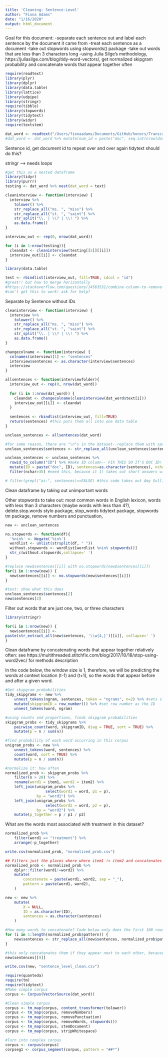 ```yaml
---
title: 'Cleaning: Sentence-Level'
author: "Fiona Adams"
date: "1/16/2020"
output: html_document
---
```


Goal for this document:
-separate each sentence out and label each sentence by the document it came from
-treat each sentence as a document
-take out stopwords using stopwords() package
-take out words that are less than 3 characters long
-using Julia Silge's methodology, https://juliasilge.com/blog/tidy-word-vectors/, get normalized skipgram probability and concatenate words that appear together often

```r
require(readtext)
library(plyr)
library(dplyr)
library(data.table)
library(lattice)
library(udpipe)
library(stringr)
require(tibble)
library(stopwords)
library(tidytext)
library(widyr)
require(textstem)

dat_word <- readtext("/Users/fionaadams/Documents/GitHub/honors/TranscriptTest/*.docx")
#dat_word <- dat_word %>% mutate(num_id = paste("doc", seq.int(nrow(dat_word)))) #get numerical ids, so easier to find in future
```

Sentence id, get document id to repeat over and over again
tidytext should do this?

stringr --> needs loops

```r
#get this as a nested dataframe
library(tidyr)
library(purrr)
testing <- dat_word %>% nest(dat_word = text)

cleaninterview <- function(interview) {
  interview %>% 
    tolower() %>%
    str_replace_all("ms. ", "miss") %>%
    str_replace_all("st. ", "saint") %>%
    str_split("\\. | \\? | \\! ") %>%
    as.data.frame()
}

interview_out <- rep(0, nrow(dat_word))

for (i in 1:nrow(testing)){
  cleandat <- cleaninterview(testing[[2]][[i]])
  interview_out[[i]] <- cleandat
}

library(data.table)
```

```r
test <- rbindlist(interview_out, fill=TRUE, idcol = "id")
#great!! but how to merge horizontally
#https://stackoverflow.com/questions/14563531/combine-column-to-remove-nas
#can't get this to work! ask for help?
```







Separate by Sentence without IDs
```r
cleaninterview <- function(interview) {
  interview %>% 
    tolower() %>%
    str_replace_all("ms. ", "miss") %>%
    str_replace_all("st. ", "saint") %>%
    str_split("\\. | \\? | \\! ") %>%
    as.data.frame()
}

changecolname <- function(interview) {
  colnames(interview)[1] <- "sentences"
  interview$sentences <- as.character(interview$sentences)
  interview
}

allsentences <- function(interviewfolder){
  interview_out <- rep(0, nrow(dat_word))
  
  for (i in 1:nrow(dat_word)) {
    cleandat <- changecolname(cleaninterview(dat_word$text[i]))
    interview_out[[i]] <- cleandat
  }
  
  sentences <- rbindlist(interview_out, fill=TRUE)
  return(sentences) #this puts them all into one data table
}

unclean_sentences <- allsentences(dat_word)

#for some reason, there are "\n"s in the dataset--replace them with spaces.
unclean_sentences$sentences <- str_replace_all(unclean_sentences$sentences, "\n", " ")

unclean_sentences <- unclean_sentences %>% 
  rowid_to_column("ID") %>% #make ID column-- FIX THIS SO IT'S DOC ID!! see Julia Silge's unnest_tokens tidytext stuffs
  mutate(ID = paste("doc", ID), sentences=as.character(sentences), nchar = nchar(sentences)) %>%
  filter(nchar>35) #need this, because it 1) takes out short answers with little meaning, ex. "Yes" and 2) takes out answers that are *just* stopwords. May lose some meaning here, but guessing not a lot--can revisit later if need be.

# filter(grepl("as:", sentences)==FALSE) #this code takes out Amy Sullivan's questions--this takes forever when splitting on the sentence level!! Took out, but may put back in
```

Clean dataframe by taking out unimportant words

Other stopwords to take out: most common words in English lexicon, words with less than 3 characters (maybe words with less than 4?), delete.stop.words stylo package, stop_words tidytext package, stopwords tm package, remove numbers and punctuation, 
```r
new <- unclean_sentences

no.stopwords <- function(df){
  '%nin%' <- Negate('%in%')
  wordlist <- unlist(strsplit(df, " "))
  without.stopwords <- wordlist[wordlist %nin% stopwords()]
  str_c(without.stopwords,collapse=' ')  
}

#replace new$sentences[[i]] with no.stopwords(new$sentences[[i]])
for(i in 1:nrow(new)) {
  new$sentences[[i]] <- no.stopwords(new$sentences[[i]])
}

#test: show what this does
unclean_sentences$sentences[2]
new$sentences[2]
```

Filter out words that are just one, two, or three characters
```r
library(stringr)

for(i in 1:nrow(new)) {
  new$sentences[[i]] <-
paste(str_extract_all(new$sentences, '\\w{4,}')[[i]], collapse=' ')
}
```

Clean dataframe by concatenating words that appear together relatively often: see https://multithreaded.stitchfix.com/blog/2017/10/18/stop-using-word2vec/ for methods description

In the code below, the window size is 1, therefore, we will be predicting the words at context location (t-1) and (t+1), so the words that appear before and after a given word.
```r
#Get skipgram probabilities
tidy_skipgrams <- new %>%
    unnest_tokens(ngram, sentences, token = "ngrams", n=2) %>% #sets sliding window of 2
    mutate(skipgramID = row_number()) %>% #set row number as the ID
    unnest_tokens(word, ngram)

#using counts and proportions, finds skipgram probabilities
skipgram_probs <- tidy_skipgrams %>%
    pairwise_count(word, skipgramID, diag = TRUE, sort = TRUE) %>%
    mutate(p = n / sum(n))

#find probability of each word occurring in this corpus
unigram_probs <- new %>%
    unnest_tokens(word, sentences) %>%
    count(word, sort = TRUE) %>%
    mutate(p = n / sum(n))

#normalize it: how often 
normalized_prob <- skipgram_probs %>%
    filter(n > 20) %>%
    rename(word1 = item1, word2 = item2) %>%
    left_join(unigram_probs %>%
                  select(word1 = word, p1 = p),
              by = "word1") %>%
    left_join(unigram_probs %>%
                  select(word2 = word, p2 = p),
              by = "word2") %>%
    mutate(p_together = p / p1 / p2)
```

What are the words most associated with treatment in this dataset? 
```r
normalized_prob %>%
    filter(word1 == "treatment") %>%
    arrange(-p_together)
```

```r
write.csv(normalized_prob, "normalized_prob.csv")
```

```r
## Filters just the places where where item1 != item2 and concatenates these words
normalized_prob <- normalized_prob %>%
    dplyr::filter(word1!=word2) %>%
    mutate(
        concatenate = paste(word1, word2, sep = "_"),
        pattern = paste(word1, word2),
    )
```

```r
new <- new %>%
    mutate(
        X = NULL,
        ID = as.character(ID),
        sentences = as.character(sentences)
    )

#How many words to concatenate? Code below only does the first 100 rows. We shouldn't do all of them, but what should be the threshold?
for (i in 1:length(normalized_prob$pattern)) {
    new$sentences <- str_replace_all(new$sentences, normalized_prob$pattern[i], normalized_prob$concatenate[i])
}
```

```r
#this only concatenates them if they appear next to each other, because it looks for the pattern--so does a larger window affect this? try some things out and see! Do we get a different new$sentences[9] with different window lengths? Why?
new$sentences[[9]]
```

```r
write.csv(new, "sentence_level_clean.csv")
```






```r
require(quanteda)
require(tm)
require(tidytext)
#Make simple corpus
corpus <- Corpus(VectorSource(dat_word)) 

#Clean simple corpus
corpus <- tm_map(corpus, content_transformer(tolower))
corpus <- tm_map(corpus, removeNumbers)
corpus <- tm_map(corpus, removePunctuation)
corpus <- tm_map(corpus, removeWords, stopwords())
corpus <- tm_map(corpus, stemDocument)
corpus <- tm_map(corpus, stripWhitespace)

#Turn into complex corpus
corpus <- corpus(corpus)
corpseg1 <- corpus_segment(corpus, pattern = "##*")
```